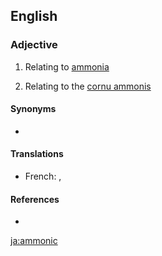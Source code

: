 ==English==

===Adjective===
{{en-adj|-}}

# {{lb|en|inorganic chemistry}} Relating to [[ammonia]]
# {{lb|en|anatomy}} Relating to the [[cornu ammonis]]

====Synonyms====
* {{l|en|ammonical}}

====Translations====
{{trans-top|of or pertaining to ammonia}}
* French: {{t+|fr|ammoniac|m}}, {{t+|fr|ammoniaque|m}}
{{trans-mid}}
{{trans-bottom}}

====References====
* {{R:Webster 1913}}

[[ja:ammonic]]